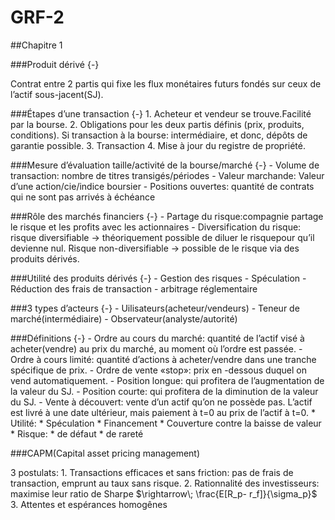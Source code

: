 # GRF-2

##Chapitre 1

###Produit dérivé {-}

Contrat entre 2 partis qui fixe les flux monétaires futurs fondés sur ceux de l'actif sous-jacent(SJ).

###Étapes d'une transaction {-}
1. Acheteur et vendeur se trouve.Facilité par la bourse.
2. Obligations pour les deux partis définis (prix, produits, conditions). Si transaction à la bourse: intermédiaire, et donc, dépôts de garantie possible.
3. Transaction
4. Mise à jour du registre de propriété.

###Mesure d'évaluation taille/activité de la bourse/marché {-}
- Volume de transaction: nombre de titres transigés/périodes
- Valeur marchande: Valeur d'une action/cie/indice boursier
- Positions ouvertes: quantité de contrats qui ne sont pas arrivés à échéance

###Rôle des marchés financiers {-}
- Partage du risque:compagnie partage le risque et les profits avec les actionnaires
- Diversification du risque: risque diversifiable $\rightarrow$ théoriquement possible de diluer le risquepour qu'il devienne nul. Risque non-diversifiable $\rightarrow$ possible de \bold{transférer} le risque via des produits dérivés.

###Utilité des produits dérivés {-}
- Gestion des risques
- Spéculation
- Réduction des frais de transaction
- arbitrage réglementaire

###3 types d'acteurs {-}
- Uilisateurs(acheteur/vendeurs)
- Teneur de marché(intermédiaire)
- Observateur(analyste/autorité)

###Définitions {-}
- Ordre au cours du marché: quantité de l'actif visé à acheter(vendre) au prix du marché, au moment où l'ordre est passée.
- Ordre à cours limité: quantité d'actions à acheter/vendre dans une tranche spécifique de prix.
- Ordre de vente «stop»: prix en -dessous duquel on vend automatiquement.
- Position longue: qui profitera de l'augmentation de la valeur du SJ.
- Position courte: qui profitera de la diminution de la valeur du SJ.
- Vente à découvert: vente d'un actif qu'on ne possède pas. L'actif est livré à une date ultérieur, mais paiement à t=0 au prix de l'actif à t=0.
    * Utilité:
        * Spéculation
        * Financement
        * Couverture contre la baisse de valeur
    * Risque:
        * de défaut
        * de rareté
        
###CAPM(Capital asset pricing management)

3 postulats:
    1. Transactions efficaces et sans friction: pas de frais de transaction, emprunt au taux sans risque.
    2. Rationnalité des investisseurs: maximise leur ratio de Sharpe $\rightarrow\; \frac{E[R_p- r_f]}{\sigma_p}$
    3. Attentes et espérances homogênes




